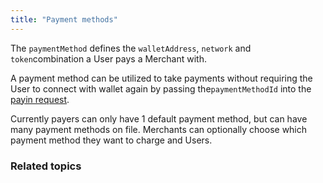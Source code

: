 ```yaml
---
title: "Payment methods"
---
```


The `paymentMethod` defines the `walletAddress`, `network` and `token`combination a User pays a Merchant with.

A payment method can be utilized to take payments without requiring the User to connect with wallet again by passing the`paymentMethodId` into the <u>payin request</u>.

Currently payers can only have 1 default payment method, but can have many payment methods on file. Merchants can optionally choose which payment method they want to charge and Users.

### Related topics

<Columns cols={2}>
  <Card title="Balance and authorizations" icon="wallet" href="/payments/balances-approvals">
    
  </Card>
  <Card title="Recurring payments" icon="repeat" href="/payments/recurring-payments">
    
  </Card>
</Columns>